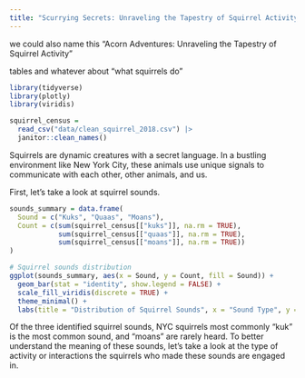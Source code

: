 ```yaml
---
title: "Scurrying Secrets: Unraveling the Tapestry of Squirrel Activity"
---
```


we could also name this "Acorn Adventures: Unraveling the Tapestry of Squirrel Activity"

tables and whatever about "what squirrels do"

```r
library(tidyverse)
library(plotly)
library(viridis)
```

```r
squirrel_census = 
  read_csv("data/clean_squirrel_2018.csv") |> 
  janitor::clean_names()
```

Squirrels are dynamic creatures with a secret language. In a bustling environment like New York City, these animals use unique signals to communicate with each other, other animals, and us. 

First, let's take a look at squirrel sounds. 

```r
sounds_summary = data.frame(
  Sound = c("Kuks", "Quaas", "Moans"),
  Count = c(sum(squirrel_census[["kuks"]], na.rm = TRUE), 
            sum(squirrel_census[["quaas"]], na.rm = TRUE), 
            sum(squirrel_census[["moans"]], na.rm = TRUE))
)

# Squirrel sounds distribution 
ggplot(sounds_summary, aes(x = Sound, y = Count, fill = Sound)) +
  geom_bar(stat = "identity", show.legend = FALSE) +
  scale_fill_viridis(discrete = TRUE) +
  theme_minimal() +
  labs(title = "Distribution of Squirrel Sounds", x = "Sound Type", y = "Count")
```

Of the three identified squirrel sounds, NYC squirrels most commonly "kuk" is the most common sound, and "moans" are rarely heard. To better understand the meaning of these sounds, let's take a look at the type of activity or interactions the squirrels who made these sounds are engaged in. 










